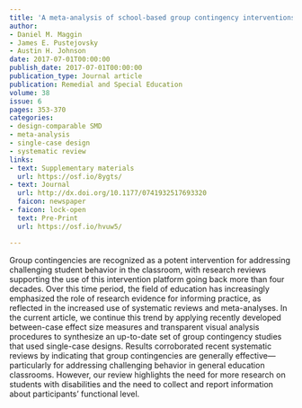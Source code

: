 ```yaml
---
title: 'A meta-analysis of school-based group contingency interventions for students with challenging behavior: An update'
author:
- Daniel M. Maggin
- James E. Pustejovsky
- Austin H. Johnson
date: 2017-07-01T00:00:00
publish_date: 2017-07-01T00:00:00
publication_type: Journal article
publication: Remedial and Special Education
volume: 38
issue: 6
pages: 353-370
categories:
- design-comparable SMD
- meta-analysis
- single-case design
- systematic review
links:
- text: Supplementary materials
  url: https://osf.io/8ygts/
- text: Journal
  url: http://dx.doi.org/10.1177/0741932517693320
  faicon: newspaper
- faicon: lock-open
  text: Pre-Print
  url: https://osf.io/hvuw5/

---
```



Group contingencies are recognized as a potent intervention for addressing challenging student behavior in the classroom, with research reviews supporting the use of this intervention platform going back more than four decades. Over this time period, the field of education has increasingly emphasized the role of research evidence for informing practice, as reflected in the increased use of systematic reviews and meta-analyses. In the current article, we continue this trend by applying recently developed between-case effect size measures and transparent visual analysis procedures to synthesize an up-to-date set of group contingency studies that used single-case designs. Results corroborated recent systematic reviews by indicating that group contingencies are generally effective—particularly for addressing challenging behavior in general education classrooms. However, our review highlights the need for more research on students with disabilities and the need to collect and report information about participants’ functional level.


